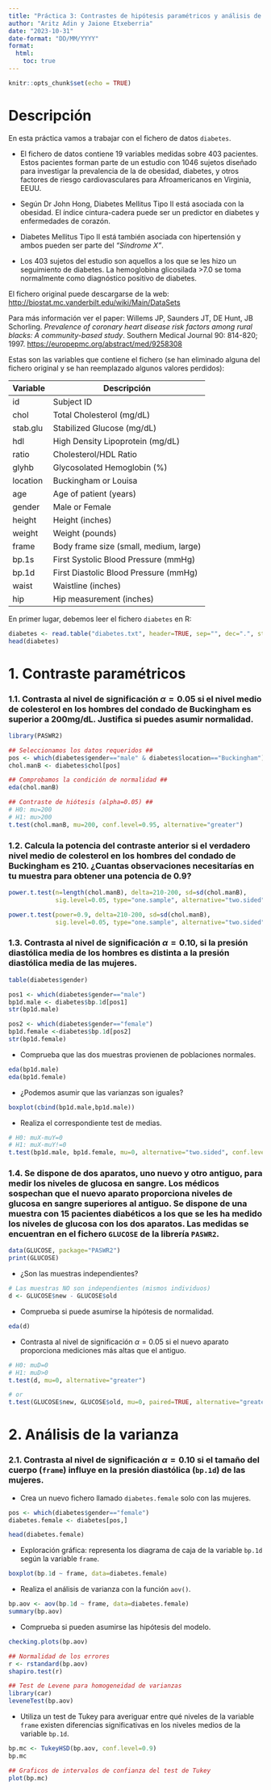 ```yaml
---
title: "Práctica 3: Contrastes de hipótesis paramétricos y análisis de la varianza"
author: "Aritz Adin y Jaione Etxeberria"
date: "2023-10-31"
date-format: "DD/MM/YYYY"
format:
  html:
    toc: true
---
```


```r
knitr::opts_chunk$set(echo = TRUE)  
```

# Descripción

En esta práctica vamos a trabajar con el fichero de datos `diabetes`.

-   El fichero de datos contiene 19 variables medidas sobre 403 pacientes. Estos pacientes forman parte de un estudio con 1046 sujetos diseñado para investigar la prevalencia de la de obesidad, diabetes, y otros factores de riesgo cardiovasculares para Afroamericanos en Virginia, EEUU.

-   Según Dr John Hong, Diabetes Mellitus Tipo II está asociada con la obesidad. El índice cintura-cadera puede ser un predictor en diabetes y enfermedades de corazón.

-   Diabetes Mellitus Tipo II está también asociada con hipertensión y ambos pueden ser parte del *"Síndrome X"*.

-   Los 403 sujetos del estudio son aquellos a los que se les hizo un seguimiento de diabetes. La hemoglobina glicosilada \>7.0 se toma normalmente como diagnóstico positivo de diabetes.

El fichero original puede descargarse de la web: <http://biostat.mc.vanderbilt.edu/wiki/Main/DataSets>

Para más información ver el paper: Willems JP, Saunders JT, DE Hunt, JB Schorling. *Prevalence of coronary heart disease risk factors among rural blacks: A community-based study*. Southern Medical Journal 90: 814-820; 1997. <https://europepmc.org/abstract/med/9258308>

Estas son las variables que contiene el fichero (se han eliminado alguna del fichero original y se han reemplazado algunos valores perdidos):

| Variable | Descripción                            |
|----------|----------------------------------------|
| id       | Subject ID                             |
| chol     | Total Cholesterol (mg/dL)              |
| stab.glu | Stabilized Glucose (mg/dL)             |
| hdl      | High Density Lipoprotein (mg/dL)       |
| ratio    | Cholesterol/HDL Ratio                  |
| glyhb    | Glycosolated Hemoglobin (%)            |
| location | Buckingham or Louisa                   |
| age      | Age of patient (years)                 |
| gender   | Male or Female                         |
| height   | Height (inches)                        |
| weight   | Weight (pounds)                        |
| frame    | Body frame size (small, medium, large) |
| bp.1s    | First Systolic Blood Pressure (mmHg)   |
| bp.1d    | First Diastolic Blood Pressure (mmHg)  |
| waist    | Waistline (inches)                     |
| hip      | Hip measurement (inches)               |

En primer lugar, debemos leer el fichero `diabetes` en R:

```r
diabetes <- read.table("diabetes.txt", header=TRUE, sep="", dec=".", stringsAsFactors=TRUE)
head(diabetes)
```

# 1. Contraste paramétricos

### 1.1. Contrasta al nivel de significación $\alpha=0.05$ si el nivel medio de colesterol en los hombres del condado de Buckingham es superior a 200mg/dL. Justifica si puedes asumir normalidad.

```r
library(PASWR2)

## Seleccionamos los datos requeridos ##
pos <- which(diabetes$gender=="male" & diabetes$location=="Buckingham")
chol.manB <- diabetes$chol[pos]  

## Comprobamos la condición de normalidad ##
eda(chol.manB)

## Contraste de hiótesis (alpha=0.05) ##
# H0: mu=200
# H1: mu>200
t.test(chol.manB, mu=200, conf.level=0.95, alternative="greater")
```

### 1.2. Calcula la potencia del contraste anterior si el verdadero nivel medio de colesterol en los hombres del condado de Buckingham es 210. ¿Cuantas observaciones necesitarías en tu muestra para obtener una potencia de 0.9?

```r
power.t.test(n=length(chol.manB), delta=210-200, sd=sd(chol.manB),
             sig.level=0.05, type="one.sample", alternative="two.sided")

power.t.test(power=0.9, delta=210-200, sd=sd(chol.manB),
             sig.level=0.05, type="one.sample", alternative="two.sided")
```

### 1.3. Contrasta al nivel de significación $\alpha=0.10$, si la presión diastólica media de los hombres es distinta a la presión diastólica media de las mujeres.

```r
table(diabetes$gender)

pos1 <- which(diabetes$gender=="male")
bp1d.male <- diabetes$bp.1d[pos1]
str(bp1d.male)

pos2 <- which(diabetes$gender=="female")
bp1d.female <-diabetes$bp.1d[pos2]
str(bp1d.female)
```

-   Comprueba que las dos muestras provienen de poblaciones normales.

```r
eda(bp1d.male)
eda(bp1d.female)
```

-   ¿Podemos asumir que las varianzas son iguales?

```r
boxplot(cbind(bp1d.male,bp1d.male))
```

-   Realiza el correspondiente test de medias.

```r
# H0: muX-muY=0
# H1: muX-muY!=0
t.test(bp1d.male, bp1d.female, mu=0, alternative="two.sided", conf.level=0.9)
```

### 1.4. Se dispone de dos aparatos, uno nuevo y otro antiguo, para medir los niveles de glucosa en sangre. Los médicos sospechan que el nuevo aparato proporciona niveles de glucosa en sangre superiores al antiguo. Se dispone de una muestra con 15 pacientes diabéticos a los que se les ha medido los niveles de glucosa con los dos aparatos. Las medidas se encuentran en el fichero `GLUCOSE` de la librería `PASWR2`.

```r
data(GLUCOSE, package="PASWR2")
print(GLUCOSE)
```

-   ¿Son las muestras independientes?

```r
# Las muestras NO son independientes (mismos individuos)
d <- GLUCOSE$new - GLUCOSE$old
```

-   Comprueba si puede asumirse la hipótesis de normalidad.

```r
eda(d)
```

-   Contrasta al nivel de significación $\alpha=0.05$ si el nuevo aparato proporciona mediciones más altas que el antiguo.

```r
# H0: muD=0
# H1: muD>0
t.test(d, mu=0, alternative="greater")

# or
t.test(GLUCOSE$new, GLUCOSE$old, mu=0, paired=TRUE, alternative="greater")
```

# 2. Análisis de la varianza

### 2.1. Contrasta al nivel de significación $\alpha=0.10$ si el tamaño del cuerpo (`frame`) influye en la presión diastólica (`bp.1d`) de las mujeres.

-   Crea un nuevo fichero llamado `diabetes.female` solo con las mujeres.

```r
pos <- which(diabetes$gender=="female")
diabetes.female <- diabetes[pos,]

head(diabetes.female)
```

-   Exploración gráfica: representa los diagrama de caja de la variable `bp.1d` según la variable `frame`.

```r
boxplot(bp.1d ~ frame, data=diabetes.female)
```

-   Realiza el análisis de varianza con la función `aov()`.

```r
bp.aov <- aov(bp.1d ~ frame, data=diabetes.female)
summary(bp.aov)
```

-   Comprueba si pueden asumirse las hipótesis del modelo.

```r
checking.plots(bp.aov)

## Normalidad de los errores
r <- rstandard(bp.aov)
shapiro.test(r)

## Test de Levene para homogeneidad de varianzas
library(car)
leveneTest(bp.aov)
```

-   Utiliza un test de Tukey para averiguar entre qué niveles de la variable `frame` existen diferencias significativas en los niveles medios de la variable `bp.1d`.

```r
bp.mc <- TukeyHSD(bp.aov, conf.level=0.9)
bp.mc

## Graficos de intervalos de confianza del test de Tukey
plot(bp.mc)
```

<!-- # 3. Para entregar -->

<!-- 3.1. Contrasta al nivel de significación $\alpha=0.10$, si la circunferencia de cadera media de los hombres es inferior a la circunferencia de cadera media de las mujeres. -->

<!-- -   Comprueba si las dos muestras provienen de poblaciones normales. -->

<!-- -   Realiza el correspondiente test de medias. -->

<!-- 3.2. Se estudió la eficacia de la sulfinpirazona en prevenir la muerte después de sufrir infarto de miocardio. Para ello se consideraron pacientes que habían sufrido infarto de miocardio. A un grupo se les proporcionó sulfinpirazona y a otro grupo se les suministró placebo. En la siguiente tabla se muestra el número de pacientes de cada grupo que murieron y que superaron el infarto. -->

<!-- |                 | Death (all causes) | Survivors | -->
<!-- |-----------------|--------------------|-----------| -->
<!-- | Sulphinpyrazole | 41                 | 692       | -->
<!-- | Placebo         | 60                 | 682       | -->

<!-- Contrasta al nivel de significación $\alpha=0.05$ si la proporción de muertes de pacientes que tomaron sulfinpirazona es inferior a la de pacientes que tomaron un placebo. -->

<!-- 3.3. Considera el fichero `diabetes`. Crea un nuevo fichero que contenga únicamente a las mujeres del condado de Louisa. -->

<!-- -   Contrasta al nivel de significación $\alpha=0.05$ si existen diferencias entre los niveles medios de la variable `hdl` según la constitución del cuerpo `frame` en las mujeres del condado de Louisa. -->

<!-- -   Si has detectado diferencias, averigua entre qué grupos existen diferencias estadísticamente significativas. -->
